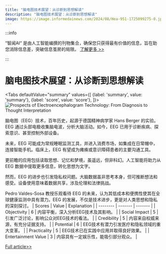 ```yaml
---
title: "脑电图技术展望：从诊断到思想解读"
description: "脑电图技术展望：从诊断到思想解读"
image: https://image.informedainews.com/2024/08/Hea-951-1725099275-0.jpg
---
```



:::info

“智闻AI“ 是由人工智能编撰的刊物集合，确保您只获得最有价值的信息，旨在助您消除信息差，突破信息茧房的局限。  [了解更多 >>](/)

:::

# 脑电图技术展望：从诊断到思想解读


<Tabs
	defaultValue="summary"
	values={[
	{label: 'summary', value: 'summary'},
	{label: 'score', value: 'score'},
]}>
<TabItem value="summary">
<img
  src="https://image.informedainews.com/2024/08/Hea-951-1725099275-0.jpg"
  alt="Prospects of Electroencephalogram Technology: From Diagnosis to Thought Interpretation"
/>



脑电图（EEG）技术，百年历史，起源于德国精神病学家 Hans Berger 的实验。EEG 通过头部电极收集脑电波，分析大脑活动。如今，EEG 已用于诊断疾病、探索意识、甚至控制外部设备。

未来，EEG 可能成为常规睡眠监测工具，并进入消费市场，如集成在日常帽中，连接智能手机。临床上，EEG 有望成为瘫痪或意识障碍患者的主要沟通工具。

更前瞻的应用包括读取思想、记忆和梦境，虽遥远，但非科幻。人工智能将助力从 EEG 数据中提取更多信息，转化思想为文字。

然而，EEG 的进步也引发隐私权问题。大脑数据虽非思考本身，但可推断想法和感受。设备使用意味着数据共享，涉及伦理和法律挑战。

Pedro Valdes-Sosa 教授乐观看待 EEG 的未来，认为其低成本和便携性使其在全球健康监测中具有潜力。EEG 的发展，不仅是技术进步，更是对人类思想和隐私的深刻探讨。
</TabItem>
<TabItem value="score">
	| Scores     | Value   | Explanation |
	| -------- | ------- | ------- |
	| Objectivity  | 6    | 内容平衡，深入分析EEG技术及其影响。    |
	| Social Impact | 5     | 引发广泛讨论，影响公众对EEG技术的看法。    |
	| Credibility    | 5    | 内容来自权威来源，有充分证据支持。    |
	| Potential    | 6    | EEG技术有潜力引发医疗和隐私领域的重大变革。    |
	| Practicality    | 5    | EEG技术已在实践中应用并取得良好效果。    |
	| Entertainment Value    | 3    | 内容具有一定娱乐性，能吸引部分观众。    |
</TabItem>
</Tabs>

[Full article>>](https://www.mittrchina.com/news/detail/13706)
